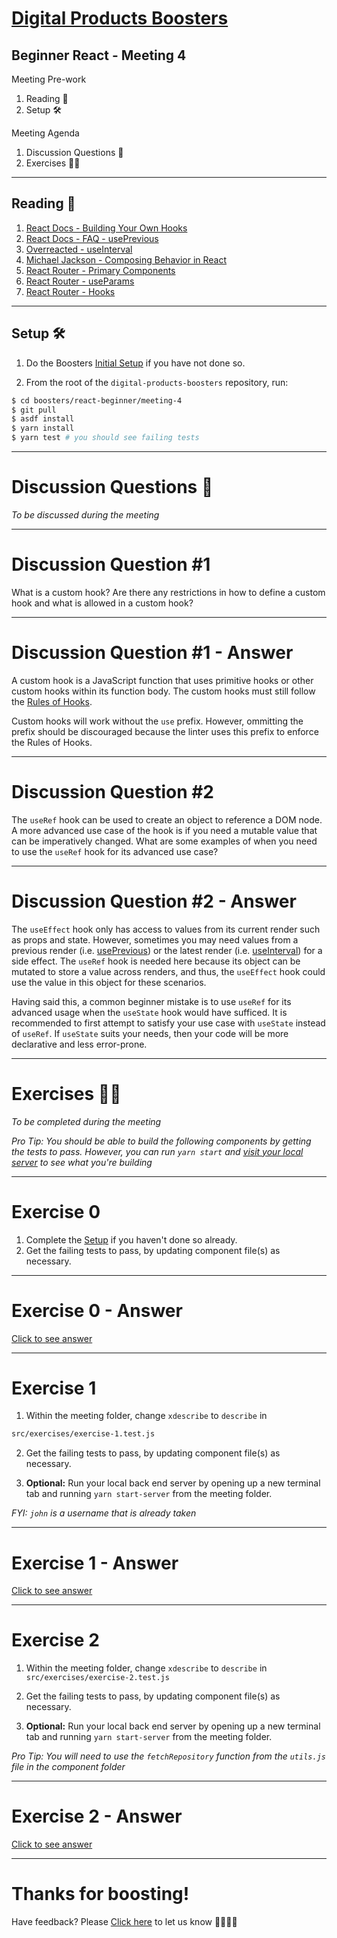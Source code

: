 
# [Digital Products Boosters](https://accenture.github.io/digital-products-boosters)

## Beginner React - Meeting 4

<Split>
  <div>
    <div style={{ "text-align": "left" }}>Meeting Pre-work</div>
    <ol>
      <li>
        <Link to="./1">Reading 📕</Link>
      </li>
      <li>
        <Link to="./2">Setup 🛠</Link>
      </li>
    </ol>
  </div>
  <div>
    <div style={{ "text-align": "left" }}>Meeting Agenda</div>
    <ol>
      <li>
        <Link to="./3">Discussion Questions 🤔</Link>
      </li>
      <li>
        <Link to="./12">Exercises 💪🏼</Link>
      </li>
    </ol>
  </div>
</Split>

---

## Reading 📕

1. [React Docs - Building Your Own Hooks](https://reactjs.org/docs/hooks-custom.html)
2. [React Docs - FAQ - usePrevious](https://reactjs.org/docs/hooks-faq.html#how-to-get-the-previous-props-or-state)
3. [Overreacted - useInterval](https://overreacted.io/making-setinterval-declarative-with-react-hooks/)
4. [Michael Jackson - Composing Behavior in React](https://youtu.be/nUzLlHFVXx0)
5. [React Router - Primary Components](https://reacttraining.com/react-router/web/guides/primary-components)
6. [React Router - useParams](https://reacttraining.com/react-router/web/example/url-params)
7. [React Router - Hooks](https://reacttraining.com/react-router/web/api/Hooks)

---

## Setup 🛠

1. Do the Boosters [Initial Setup](https://github.com/Accenture/digital-products-boosters#initial-setup) if you have not done so.

2. From the root of the `digital-products-boosters` repository, run:

```bash
$ cd boosters/react-beginner/meeting-4
$ git pull
$ asdf install
$ yarn install
$ yarn test # you should see failing tests
```

---

# Discussion Questions 🤔

_To be discussed during the meeting_

---

# Discussion Question #1

What is a custom hook? Are there any restrictions in how to define a custom
hook and what is allowed in a custom hook?

<MinuteTimer minutes={5} isDiscussion />

---

# Discussion Question #1 - Answer

A custom hook is a JavaScript function that uses primitive hooks or
other custom hooks within its function body. The custom hooks must still
follow the [Rules of Hooks](https://reactjs.org/docs/hooks-rules.html).

Custom hooks will work without the `use` prefix. However, ommitting the
prefix should be discouraged because the linter uses this prefix to enforce
the Rules of Hooks.

---

# Discussion Question #2

The `useRef` hook can be used to create an object to reference a DOM node. A
more advanced use case of the hook is if you need a mutable value that can be
imperatively changed. What are some examples of when you need to use the
`useRef` hook for its advanced use case?

<MinuteTimer minutes={10} isDiscussion />

---

# Discussion Question #2 - Answer

The `useEffect` hook only has access to values from its current render such
as props and state. However, sometimes you may need values from a previous
render (i.e.
[usePrevious](https://reactjs.org/docs/hooks-faq.html#how-to-get-the-previous-props-or-state))
or the latest render (i.e.
[useInterval](https://overreacted.io/making-setinterval-declarative-with-react-hooks/#just-show-me-the-code))
for a side effect. The `useRef` hook is needed here because its object can be
mutated to store a value across renders, and thus, the `useEffect` hook could
use the value in this object for these scenarios.

Having said this, a common beginner mistake is to use `useRef` for its
advanced usage when the `useState` hook would have sufficed. It is
recommended to first attempt to satisfy your use case with `useState` instead
of `useRef`. If `useState` suits your needs, then your code will be more
declarative and less error-prone.

---

# Exercises 💪🏼

_To be completed during the meeting_

_Pro Tip: You should be able to build the following components by getting the tests to pass. However, you can run `yarn start` and [visit your local server](http://localhost:3000) to see what you're building_

---

# Exercise 0

1. Complete the [Setup](/2) if you haven't done so already.
2. Get the failing tests to pass, by updating component file(s) as necessary.

<MinuteTimer minutes={10} />

---

# Exercise 0 - Answer

[Click to see answer](https://github.com/Accenture/digital-products-boosters/commit/c48fd81ba30b0bd3c24340406c66700f30a0fd61)

---

# Exercise 1

1. Within the meeting folder, change `xdescribe` to `describe` in

```bash
src/exercises/exercise-1.test.js
```

2. Get the failing tests to pass, by updating component file(s) as necessary.

3. **Optional:** Run your local back end server by opening up a new terminal tab and running `yarn start-server` from the meeting folder.

_FYI: `john` is a username that is already taken_

<MinuteTimer minutes={10} />

---

# Exercise 1 - Answer

[Click to see answer](https://github.com/Accenture/digital-products-boosters/commit/083bfca9fe6f6c41e4465203c434fc2f4c035d0c)

---

<h1 style={{margin: 0}}>Exercise 2</h1>

1. Within the meeting folder, change `xdescribe` to `describe` in `src/exercises/exercise-2.test.js`

2. Get the failing tests to pass, by updating component file(s) as necessary.

3. **Optional:** Run your local back end server by opening up a new terminal tab and running `yarn start-server` from the meeting folder.

_Pro Tip: You will need to use the `fetchRepository` function from the `utils.js` file in the component folder_

<MinuteTimer minutes={20} />

---

# Exercise 2 - Answer

[Click to see answer](https://github.com/Accenture/digital-products-boosters/commit/67f173299d6d0d259fa7dbe621fa1107cf116288)

---

# Thanks for boosting!

Have feedback? Please [Click here](https://github.com/Accenture/digital-products-boosters/issues/new?assignees=&labels=&template=feedback.md&title=%5BFEEDBACK%5D) to let us know 🙇‍♀️🙇‍♂️
